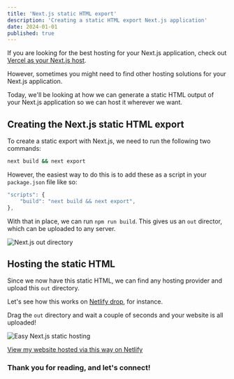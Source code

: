 ```yaml
---
title: 'Next.js static HTML export'
description: 'Creating a static HTML export Next.js application'
date: 2024-01-01
published: true
---
```


If you are looking for the best hosting for your Next.js application, check out [Vercel as your Next.js host](https://daily-dev-tips.com/posts/deploying-a-nextjs-application-on-vercel/).

However, sometimes you might need to find other hosting solutions for your Next.js application.

Today, we'll be looking at how we can generate a static HTML output of your Next.js application so we can host it wherever we want.

## Creating the Next.js static HTML export

To create a static export with Next.js, we need to run the following two commands:

```bash
next build && next export
```

However, the easiest way to do this is to add these as a script in your `package.json` file like so:

```js
"scripts": {
	"build": "next build && next export",
},
```

With that in place, we can run `npm run build`. This gives us an `out` director, which can be uploaded to any server.

![Next.js out directory](https://cdn.hashnode.com/res/hashnode/image/upload/v1632549979417/h2-1l-ch1.png)

## Hosting the static HTML

Since we now have this static HTML, we can find any hosting provider and upload this `out` directory.

Let's see how this works on [Netlify drop](https://app.netlify.com/drop), for instance.

Drag the `out` directory and wait a couple of seconds and your website is all uploaded!

![Easy Next.js static hosting](https://cdn.hashnode.com/res/hashnode/image/upload/v1632550173074/8V79gspaI.png)

[View my website hosted via this way on Netlify](https://sleepy-shannon-699868.netlify.app/)

### Thank you for reading, and let's connect!